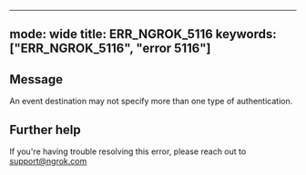 
---
mode: wide
title: ERR_NGROK_5116
keywords: ["ERR_NGROK_5116", "error 5116"]
---

## Message
An event destination may not specify more than one type of authentication.




## Further help
If you're having trouble resolving this error, please reach out to [support@ngrok.com](mailto:support@ngrok.com?subject=Help%20with%20ERR_NGROK_5116)

